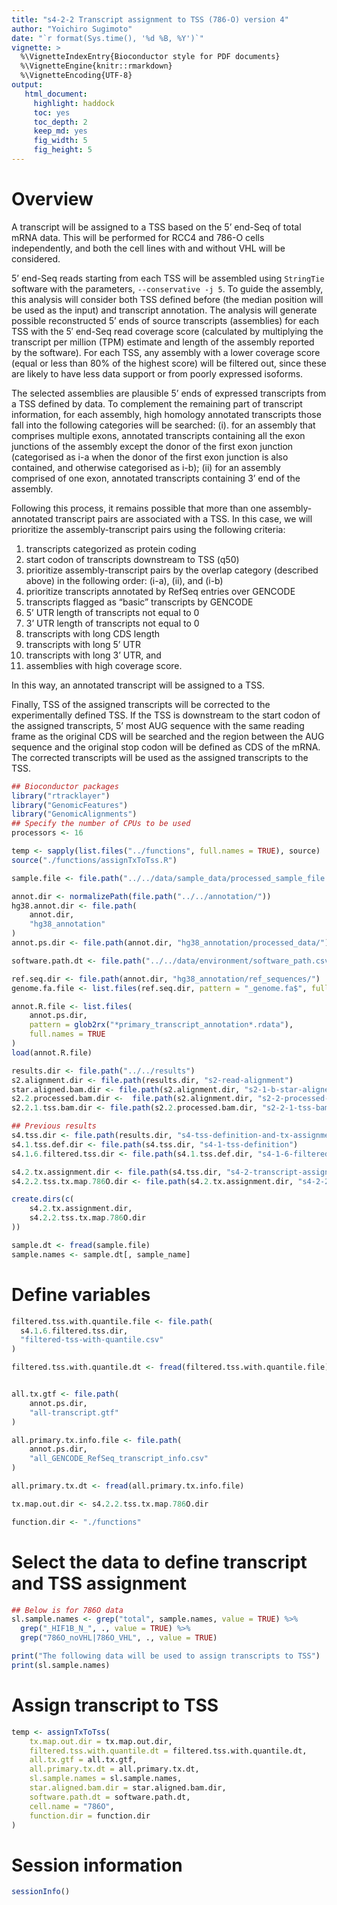 ```yaml
---
title: "s4-2-2 Transcript assignment to TSS (786-O) version 4"
author: "Yoichiro Sugimoto"
date: "`r format(Sys.time(), '%d %B, %Y')`"
vignette: >
  %\VignetteIndexEntry{Bioconductor style for PDF documents}
  %\VignetteEngine{knitr::rmarkdown}
  %\VignetteEncoding{UTF-8}
output:
   html_document:
     highlight: haddock
     toc: yes
     toc_depth: 2
     keep_md: yes
     fig_width: 5
     fig_height: 5
---
```



# Overview


A transcript will be assigned to a TSS based on the 5' end-Seq of total mRNA data. 
This will be performed for RCC4 and 786-O cells independently, 
and both the cell lines with and without VHL will be considered. 


5' end-Seq reads starting from each TSS will be assembled 
using `StringTie` software with the parameters, `--conservative -j 5`. 
To guide the assembly, this analysis will consider both TSS defined before 
(the median position will be used as the input) and transcript annotation. 
The analysis will generate possible reconstructed 5' ends of source transcripts (assemblies) for each TSS 
with the 5′ end-Seq read coverage score 
(calculated by multiplying the transcript per million (TPM) estimate 
and length of the assembly reported by the software). 
For each TSS, any assembly with a lower coverage score (equal or less than 80% of the highest score) 
will be filtered out, since these are likely to have less data support or from poorly expressed isoforms.


The selected assemblies are plausible 5’ ends of expressed transcripts from a TSS defined by data. 
To complement the remaining part of transcript information, 
for each assembly, high homology annotated transcripts those fall into the following categories will be searched: 
(i). for an assembly that comprises multiple exons, 
annotated transcripts containing all the exon junctions of the assembly 
except the donor of the first exon junction 
(categorised as i-a when the donor of the first exon junction is also contained, and otherwise categorised as i-b); 
(ii) for an assembly comprised of one exon, annotated transcripts containing 3' end of the assembly. 


Following this process, it remains possible that 
more than one assembly-annotated transcript pairs are associated with a TSS. 
In this case, we will prioritize the assembly-transcript pairs using the following criteria: 

1. transcripts categorized as protein coding
2. start codon of transcripts downstream to TSS (q50)
3. prioritize assembly-transcript pairs by the overlap category (described above) in the following order: (i-a), (ii), and (i-b)
4. prioritize transcripts annotated by RefSeq entries over GENCODE
5. transcripts flagged as “basic” transcripts by GENCODE
6. 5' UTR length of transcripts not equal to 0
7. 3' UTR length of transcripts not equal to 0
8. transcripts with long CDS length
9. transcripts with long 5' UTR
10. transcripts with long 3' UTR, and
11. assemblies with high coverage score. 

In this way, an annotated transcript will be assigned to a TSS.


Finally, TSS of the assigned transcripts will be corrected to the experimentally defined TSS. 
If the TSS is downstream to the start codon of the assigned transcripts, 
5' most AUG sequence with the same reading frame as the original CDS will be searched and 
the region between the AUG sequence and the original stop codon will be defined as CDS of the mRNA. 
The corrected transcripts will be used as the assigned transcripts to the TSS. 


```r

## Bioconductor packages
library("rtracklayer")
library("GenomicFeatures")
library("GenomicAlignments")
## Specify the number of CPUs to be used
processors <- 16

temp <- sapply(list.files("../functions", full.names = TRUE), source)
source("./functions/assignTxToTss.R")

sample.file <- file.path("../../data/sample_data/processed_sample_file.csv")

annot.dir <- normalizePath(file.path("../../annotation/"))
hg38.annot.dir <- file.path(
    annot.dir,
    "hg38_annotation"
)
annot.ps.dir <- file.path(annot.dir, "hg38_annotation/processed_data/")

software.path.dt <- file.path("../../data/environment/software_path.csv") %>% fread

ref.seq.dir <- file.path(annot.dir, "hg38_annotation/ref_sequences/")
genome.fa.file <- list.files(ref.seq.dir, pattern = "_genome.fa$", full.names = TRUE)

annot.R.file <- list.files(
    annot.ps.dir,
    pattern = glob2rx("*primary_transcript_annotation*.rdata"),
    full.names = TRUE
)
load(annot.R.file)

results.dir <- file.path("../../results")
s2.alignment.dir <- file.path(results.dir, "s2-read-alignment")
star.aligned.bam.dir <- file.path(s2.alignment.dir, "s2-1-b-star-aligned_bam")
s2.2.processed.bam.dir <-  file.path(s2.alignment.dir, "s2-2-processed-data")
s2.2.1.tss.bam.dir <- file.path(s2.2.processed.bam.dir, "s2-2-1-tss-bam")

## Previous results
s4.tss.dir <- file.path(results.dir, "s4-tss-definition-and-tx-assignment")
s4.1.tss.def.dir <- file.path(s4.tss.dir, "s4-1-tss-definition")
s4.1.6.filtered.tss.dir <- file.path(s4.1.tss.def.dir, "s4-1-6-filtered-tss")

s4.2.tx.assignment.dir <- file.path(s4.tss.dir, "s4-2-transcript-assignment")
s4.2.2.tss.tx.map.786O.dir <- file.path(s4.2.tx.assignment.dir, "s4-2-2-tss-transcript-mapping-786O")

create.dirs(c(
    s4.2.tx.assignment.dir,
    s4.2.2.tss.tx.map.786O.dir
))

sample.dt <- fread(sample.file)
sample.names <- sample.dt[, sample_name]

```

# Define variables


```r

filtered.tss.with.quantile.file <- file.path(
  s4.1.6.filtered.tss.dir,
  "filtered-tss-with-quantile.csv"
)

filtered.tss.with.quantile.dt <- fread(filtered.tss.with.quantile.file)


all.tx.gtf <- file.path(
    annot.ps.dir,
    "all-transcript.gtf"
)

all.primary.tx.info.file <- file.path(
    annot.ps.dir,
    "all_GENCODE_RefSeq_transcript_info.csv"
)

all.primary.tx.dt <- fread(all.primary.tx.info.file)

tx.map.out.dir <- s4.2.2.tss.tx.map.786O.dir

function.dir <- "./functions"

```

# Select the data to define transcript and TSS assignment


```r

## Below is for 786O data
sl.sample.names <- grep("total", sample.names, value = TRUE) %>%
  grep("_HIF1B_N_", ., value = TRUE) %>%
  grep("786O_noVHL|786O_VHL", ., value = TRUE)

print("The following data will be used to assign transcripts to TSS")
print(sl.sample.names)

```


# Assign transcript to TSS


```r

temp <- assignTxToTss(
    tx.map.out.dir = tx.map.out.dir,
    filtered.tss.with.quantile.dt = filtered.tss.with.quantile.dt,
    all.tx.gtf = all.tx.gtf,
    all.primary.tx.dt = all.primary.tx.dt,
    sl.sample.names = sl.sample.names,
    star.aligned.bam.dir = star.aligned.bam.dir,
    software.path.dt = software.path.dt,
    cell.name = "786O",
    function.dir = function.dir
)

```



# Session information


```r

sessionInfo()

```

